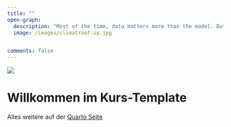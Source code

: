 ```yaml
---
title: ""
open-graph:
  description: "Most of the time, data matters more than the model. But what is reality without model?"
  image: /images/climatroof-sp.jpg


comments: false
---
```


<style>
  body {
  background-image: url("");
  background-size: cover;
  background-repeat: no-repeat;
}
  
</style>



![](//images/climatroof-sp.jpg)

# Willkommen im Kurs-Template

Alles weitere auf der [Quarto Seite](https://quarto.org/docs/websites/)

